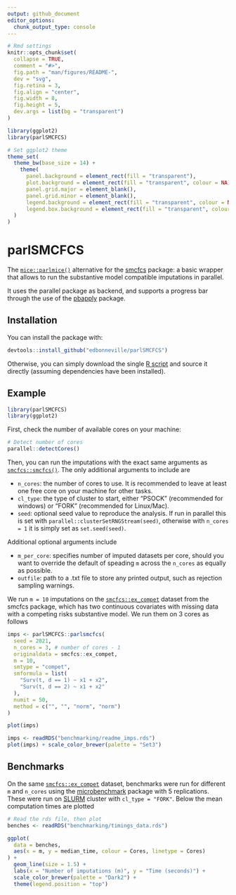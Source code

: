 ```yaml
---
output: github_document
editor_options: 
  chunk_output_type: console
---
```


<!-- README.md is generated from README.Rmd. Please edit that file -->

```r
# Rmd settings
knitr::opts_chunk$set(
  collapse = TRUE,
  comment = "#>",
  fig.path = "man/figures/README-",
  dev = "svg",
  fig.retina = 3, 
  fig.align = "center",
  fig.width = 8,
  fig.height = 5,
  dev.args = list(bg = "transparent")
)

library(ggplot2)
library(parlSMCFCS)

# Set ggplot2 theme
theme_set(
  theme_bw(base_size = 14) +
    theme(
      panel.background = element_rect(fill = "transparent"),
      plot.background = element_rect(fill = "transparent", colour = NA), 
      panel.grid.major = element_blank(), 
      panel.grid.minor = element_blank(),
      legend.background = element_rect(fill = "transparent", colour = NA), 
      legend.box.background = element_rect(fill = "transparent", colour = NA) 
  )
)
```

# parlSMCFCS

The [`mice::parlmice()`](https://www.gerkovink.com/parlMICE/Vignette_parlMICE.html) alternative for the [smcfcs](https://cran.r-project.org/web/packages/smcfcs/index.html) package: a basic wrapper that allows to run the substantive model compatible imputations in parallel. 

It uses the parallel package as backend, and supports a progress bar through the use of the [pbapply](https://github.com/psolymos/pbapply) package.

## Installation

You can install the package with:

``` r
devtools::install_github("edbonneville/parlSMCFCS")
```

Otherwise, you can simply download the single [R script](R/parlsmcfcs.R) and source it directly (assuming dependencies have been installed).

## Example

```r
library(parlSMCFCS)
library(ggplot2)
```

First, check the number of available cores on your machine:

```r
# Detect number of cores
parallel::detectCores() 
```

Then, you can run the imputations with the exact same arguments as [`smcfcs::smcfcs()`](https://www.rdocumentation.org/packages/smcfcs/versions/1.4.2/topics/smcfcs). The only additional arguments to include are

- `n_cores`: the number of cores to use. It is recommended to leave at least one free core on your machine for other tasks.
- `cl_type`: the type of cluster to start, either "PSOCK" (recommended for windows) or "FORK" (recommended for Linux/Mac).
- `seed`: optional seed value to reproduce the analysis. If run in parallel this is set with `parallel::clusterSetRNGStream(seed)`, otherwise with `n_cores = 1` it is simply set as `set.seed(seed)`.

Additional optional arguments include

- `m_per_core`: specifies number of imputed datasets per core, should you want to override the default of speading `m` across the `n_cores` as equally as possible.
- `outfile`: path to a .txt file to store any printed output, such as rejection sampling warnings.

We run `m = 10` imputations on the [`smcfcs::ex_compet`](https://www.rdocumentation.org/packages/smcfcs/versions/1.4.2/topics/ex_compet) dataset from the smcfcs package, which has two continuous covariates with missing data with a competing risks substantive model. We run them on 3 cores as follows

```r
imps <- parlSMCFCS::parlsmcfcs(
  seed = 2021,
  n_cores = 3, # number of cores - 1
  originaldata = smcfcs::ex_compet,
  m = 10,
  smtype = "compet",
  smformula = list(
    "Surv(t, d == 1) ~ x1 + x2",
    "Surv(t, d == 2) ~ x1 + x2"
  ),
  numit = 50,
  method = c("", "", "norm", "norm")
)

plot(imps)
```


```r
imps <- readRDS("benchmarking/readme_imps.rds")
plot(imps) + scale_color_brewer(palette = "Set3")
```


## Benchmarks

On the same [`smcfcs::ex_compet`](https://www.rdocumentation.org/packages/smcfcs/versions/1.4.2/topics/ex_compet) dataset, benchmarks were run for different `m` and `n_cores` using the [microbenchmark](https://github.com/joshuaulrich/microbenchmark) package with 5 replications. These were run on [SLURM](https://slurm.schedmd.com/documentation.html) cluster with `cl_type = "FORK"`. Below the mean computation times are plotted

```r
# Read the rds file, then plot
benches <- readRDS("benchmarking/timings_data.rds")

ggplot(
  data = benches,
  aes(x = m, y = median_time, colour = Cores, linetype = Cores)
) +
  geom_line(size = 1.5) +
  labs(x = "Number of imputations (m)", y = "Time (seconds)") +
  scale_color_brewer(palette = "Dark2") +
  theme(legend.position = "top")
```

